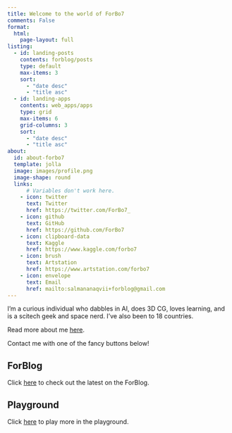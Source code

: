 ```yaml
---
title: Welcome to the world of ForBo7
comments: False
format:
  html:
    page-layout: full
listing:
  - id: landing-posts
    contents: forblog/posts
    type: default
    max-items: 3
    sort: 
      - "date desc"
      - "title asc"
  - id: landing-apps
    contents: web_apps/apps
    type: grid
    max-items: 6
    grid-columns: 3
    sort: 
      - "date desc"
      - "title asc"
about:
  id: about-forbo7
  template: jolla
  image: images/profile.png
  image-shape: round
  links:
      # Variables don't work here.
    - icon: twitter
      text: Twitter
      href: https://twitter.com/ForBo7_
    - icon: github
      text: GitHub
      href: https://github.com/ForBo7
    - icon: clipboard-data
      text: Kaggle
      href: https://www.kaggle.com/forbo7
    - icon: brush
      text: Artstation
      href: https://www.artstation.com/forbo7
    - icon: envelope
      text: Email
      href: mailto:salmananaqvii+forblog@gmail.com
---
```


:::{#about-forbo7}
I'm a curious individual who dabbles in AI, does 3D CG, loves learning, and
is a scitech geek and space nerd. I've also been to 18 countries.

Read more about me [here](about.qmd).

Contact me with one of the fancy buttons below!
:::

:::::{.grid}
::::{.g-col-12 .g-col-md-6}
## ForBlog
Click [here](forblog/index.qmd) to check out the latest on the ForBlog.

:::{#landing-posts}
:::
::::
::::{.g-col-12 .g-col-md-6}
## Playground
Click [here](web_apps/index.qmd) to play more in the playground.

:::{#landing-apps}
:::
::::
:::::
